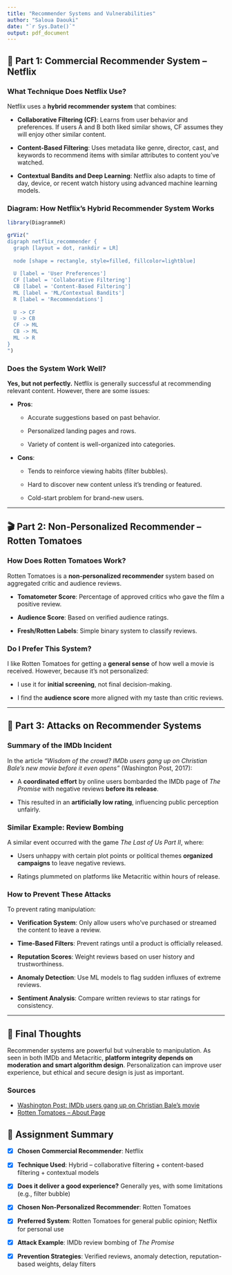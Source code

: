 ```yaml
---
title: "Recommender Systems and Vulnerabilities"
author: "Saloua Daouki"
date: "`r Sys.Date()`"
output: pdf_document
---
```


## 🧠 Part 1: Commercial Recommender System – Netflix

### What Technique Does Netflix Use?

Netflix uses a **hybrid recommender system** that combines:

- **Collaborative Filtering (CF)**: Learns from user behavior and preferences. If users A and B both liked similar shows, CF assumes they will enjoy other similar content.

- **Content-Based Filtering**: Uses metadata like genre, director, cast, and keywords to recommend items with similar attributes to content you've watched.

- **Contextual Bandits and Deep Learning**: Netflix also adapts to time of day, device, or recent watch history using advanced machine learning models.

### Diagram: How Netflix’s Hybrid Recommender System Works

```r
library(DiagrammeR)

grViz("
digraph netflix_recommender {
  graph [layout = dot, rankdir = LR]
  
  node [shape = rectangle, style=filled, fillcolor=lightblue]
  
  U [label = 'User Preferences']
  CF [label = 'Collaborative Filtering']
  CB [label = 'Content-Based Filtering']
  ML [label = 'ML/Contextual Bandits']
  R [label = 'Recommendations']
  
  U -> CF
  U -> CB
  CF -> ML
  CB -> ML
  ML -> R
}
")
```


### Does the System Work Well?

**Yes, but not perfectly.** Netflix is generally successful at recommending relevant content. However, there are some issues:

- **Pros**:

  - Accurate suggestions based on past behavior.
  
  - Personalized landing pages and rows.
  
  - Variety of content is well-organized into categories.

- **Cons**:

  - Tends to reinforce viewing habits (filter bubbles).
  
  - Hard to discover new content unless it's trending or featured.
  
  - Cold-start problem for brand-new users.

---

## 🎬 Part 2: Non-Personalized Recommender – Rotten Tomatoes

### How Does Rotten Tomatoes Work?

Rotten Tomatoes is a **non-personalized recommender** system based on aggregated critic and audience reviews.

- **Tomatometer Score**: Percentage of approved critics who gave the film a positive review.

- **Audience Score**: Based on verified audience ratings.

- **Fresh/Rotten Labels**: Simple binary system to classify reviews.

### Do I Prefer This System?

I like Rotten Tomatoes for getting a **general sense** of how well a movie is received. However, because it's not personalized:

- I use it for **initial screening**, not final decision-making.

- I find the **audience score** more aligned with my taste than critic reviews.

---

## 🧨 Part 3: Attacks on Recommender Systems

### Summary of the IMDb Incident

In the article *"Wisdom of the crowd? IMDb users gang up on Christian Bale’s new movie before it even opens"* (Washington Post, 2017):

- A **coordinated effort** by online users bombarded the IMDb page of *The Promise* with negative reviews **before its release**.

- This resulted in an **artificially low rating**, influencing public perception unfairly.

### Similar Example: Review Bombing

A similar event occurred with the game *The Last of Us Part II*, where:

- Users unhappy with certain plot points or political themes **organized campaigns** to leave negative reviews.

- Ratings plummeted on platforms like Metacritic within hours of release.

### How to Prevent These Attacks

To prevent rating manipulation:

- **Verification System**: Only allow users who’ve purchased or streamed the content to leave a review.

- **Time-Based Filters**: Prevent ratings until a product is officially released.

- **Reputation Scores**: Weight reviews based on user history and trustworthiness.

- **Anomaly Detection**: Use ML models to flag sudden influxes of extreme reviews.

- **Sentiment Analysis**: Compare written reviews to star ratings for consistency.

---

## 💬 Final Thoughts

Recommender systems are powerful but vulnerable to manipulation. As seen in both IMDb and Metacritic, **platform integrity depends on moderation and smart algorithm design**. Personalization can improve user experience, but ethical and secure design is just as important.

### Sources

- [Washington Post: IMDb users gang up on Christian Bale’s movie](https://www.washingtonpost.com/news/morning-mix/wp/2017/04/24/wisdom-of-the-crowd-imdb-users-gang-up-on-christian-bales-new-movie-before-it-even-opens/)
- [Rotten Tomatoes – About Page](https://www.rottentomatoes.com/about)

## 📝 Assignment Summary

- [x] **Chosen Commercial Recommender**: Netflix  

- [x] **Technique Used**: Hybrid – collaborative filtering + content-based filtering + contextual models 

- [x] **Does it deliver a good experience?** Generally yes, with some limitations (e.g., filter bubble)

- [x] **Chosen Non-Personalized Recommender**: Rotten Tomatoes  

- [x] **Preferred System**: Rotten Tomatoes for general public opinion; Netflix for personal use 

- [x] **Attack Example**: IMDb review bombing of *The Promise*  

- [x] **Prevention Strategies**: Verified reviews, anomaly detection, reputation-based weights, delay filters


